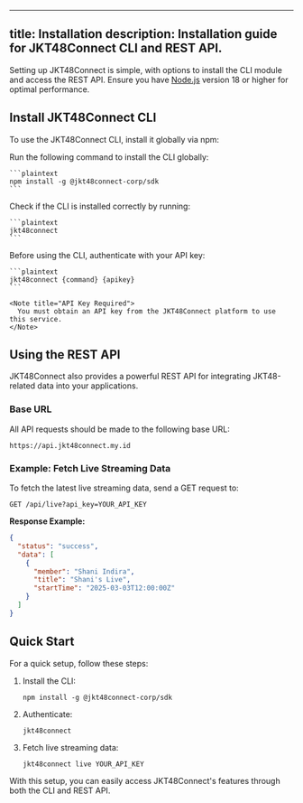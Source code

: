 
---
title: Installation
description: Installation guide for JKT48Connect CLI and REST API.
---

Setting up JKT48Connect is simple, with options to install the CLI module and access the REST API. Ensure you have [Node.js](https://nodejs.org/) version 18 or higher for optimal performance.

## Install JKT48Connect CLI
To use the JKT48Connect CLI, install it globally via npm:

<Stepper>
  <StepperItem title="Step 1: Install JKT48Connect CLI">
    Run the following command to install the CLI globally:

    ```plaintext
    npm install -g @jkt48connect-corp/sdk
    ```
  </StepperItem>

  <StepperItem title="Step 2: Verify Installation">
    Check if the CLI is installed correctly by running:

    ```plaintext
    jkt48connect 
    ```
  </StepperItem>

  <StepperItem title="Step 3: Authenticate">
    Before using the CLI, authenticate with your API key:

    ```plaintext
    jkt48connect {command} {apikey}
    ```

    <Note title="API Key Required">
      You must obtain an API key from the JKT48Connect platform to use this service.
    </Note>
  </StepperItem>
</Stepper>

## Using the REST API

JKT48Connect also provides a powerful REST API for integrating JKT48-related data into your applications.

### Base URL
All API requests should be made to the following base URL:

```plaintext
https://api.jkt48connect.my.id
```

### Example: Fetch Live Streaming Data
To fetch the latest live streaming data, send a GET request to:

```plaintext
GET /api/live?api_key=YOUR_API_KEY
```

**Response Example:**
```json
{
  "status": "success",
  "data": [
    {
      "member": "Shani Indira",
      "title": "Shani's Live",
      "startTime": "2025-03-03T12:00:00Z"
    }
  ]
}
```

## Quick Start

For a quick setup, follow these steps:

1. Install the CLI:
   ```plaintext
   npm install -g @jkt48connect-corp/sdk
   ```
2. Authenticate:
   ```plaintext
   jkt48connect 
   ```
3. Fetch live streaming data:
   ```plaintext
   jkt48connect live YOUR_API_KEY
   ```

With this setup, you can easily access JKT48Connect's features through both the CLI and REST API.
